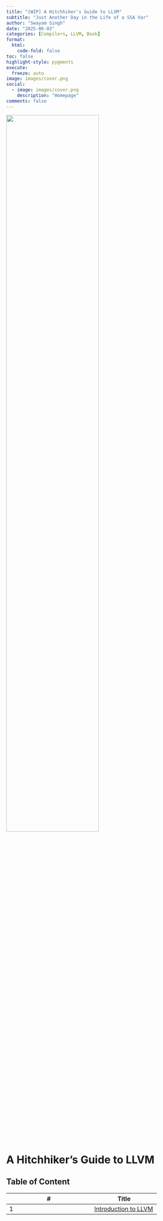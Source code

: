 ```yaml
---
title: "[WIP] A Hitchhiker's Guide to LLVM"
subtitle: "Just Another Day in the Life of a SSA Var"
author: "Swayam Singh"
date: "2025-06-03"
categories: [Compilers, LLVM, Book]
format:
  html:
    code-fold: false
toc: false
highlight-style: pygments
execute: 
  freeze: auto
image: images/cover.png
social:
  - image: images/cover.png
    description: "Homepage"
comments: false
---
```

![](images/cover.png){fig-alt="Cover Image" fig-align="center" width=70% .preview-image}

# A Hitchhiker's Guide to LLVM

## Table of Content

| # | Title |
|---------|-------|
| 1 | [Introduction to LLVM](../../pages/A%20Hitchhiker's%20Guide%20to%20LLVM/chapter-1.qmd) |

